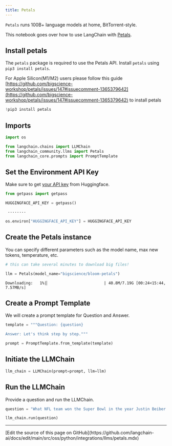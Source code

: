 ```yaml
---
title: Petals
---
```


`Petals` runs 100B+ language models at home, BitTorrent-style.

This notebook goes over how to use LangChain with [Petals](https://github.com/bigscience-workshop/petals).

## Install petals

The `petals` package is required to use the Petals API. Install `petals` using `pip3 install petals`.

For Apple Silicon(M1/M2) users please follow this guide [https://github.com/bigscience-workshop/petals/issues/147#issuecomment-1365379642](https://github.com/bigscience-workshop/petals/issues/147#issuecomment-1365379642) to install petals

```python
!pip3 install petals
```

## Imports

```python
import os

from langchain.chains import LLMChain
from langchain_community.llms import Petals
from langchain_core.prompts import PromptTemplate
```

## Set the Environment API Key

Make sure to get [your API key](https://huggingface.co/docs/api-inference/quicktour#get-your-api-token) from Huggingface.

```python
from getpass import getpass

HUGGINGFACE_API_KEY = getpass()
```

```output
 ········
```

```python
os.environ["HUGGINGFACE_API_KEY"] = HUGGINGFACE_API_KEY
```

## Create the Petals instance

You can specify different parameters such as the model name, max new tokens, temperature, etc.

```python
# this can take several minutes to download big files!

llm = Petals(model_name="bigscience/bloom-petals")
```

```output
Downloading:   1%|▏                        | 40.8M/7.19G [00:24<15:44, 7.57MB/s]
```

## Create a Prompt Template

We will create a prompt template for Question and Answer.

```python
template = """Question: {question}

Answer: Let's think step by step."""

prompt = PromptTemplate.from_template(template)
```

## Initiate the LLMChain

```python
llm_chain = LLMChain(prompt=prompt, llm=llm)
```

## Run the LLMChain

Provide a question and run the LLMChain.

```python
question = "What NFL team won the Super Bowl in the year Justin Beiber was born?"

llm_chain.run(question)
```

---

<Callout icon="pen-to-square" iconType="regular">
  [Edit the source of this page on GitHub](https://github.com/langchain-ai/docs/edit/main/src/oss/python/integrations/llms/petals.mdx)
</Callout>
